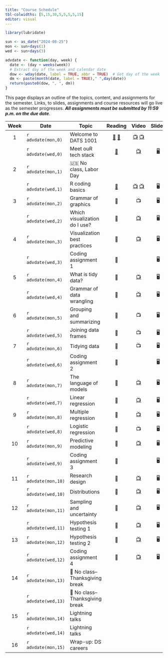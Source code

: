 ```yaml
---
title: "Course Schedule"
tbl-colwidths: [5,15,30,5,5,5,5,15]
editor: visual
---
```


```r
library(lubridate)

sun <- as_date("2024-08-25")
mon <- sun+days(1)
wed <- sun+days(3)

advdate <- function(day, week) {
  date <- (day + weeks(week))
  # Extract day of the week and calendar date
  dow <- wday(date, label = TRUE, abbr = TRUE)  # Get day of the week
  dm <- paste(month(date, label = TRUE)," ",day(date))
  return(paste0(dow, ", ", dm))
}
```

This page displays an outline of the topics, content, and assignments for the semester. Links, to slides, assignments and course resources will go live as the semester progresses. ***All assignments must be submitted by 11:59 p.m. on the due date***.

::: column-screen-inset-right
| Week | Date                | Topic                          |                                                                               Reading                                                                               |                                                  Video                                                   |                   Slides                    | Assignment |        Due Date         |
|:-------:|---------|---------|:-------:|:-------:|:-------:|:-------:|:-------:|
|  1   | `r advdate(mon,0)`  | Welcome to DATS 1001           | [📖](https://rstudio-education.github.io/hopr/starting.html "hopwr, Appendix A and B") [📖](https://quarto.org/docs/get-started/hello/rstudio.html "Hello, Quarto") |                  [📺](https://youtu.be/eimM6pNkYjE) [📺](https://youtu.be/6QN9ZYURDFg)                   |                                             |            |                         |
|      | `r advdate(wed,0)`  | Meet ouR tech stack            |                                                [📖](https://www.markdownguide.org/getting-started/ "Markdown Guide")                                                |                            [📺](https://www.youtube.com/watch?v=bTVIMt3XllM)                             | [🖥️](slides/week-1.2.qmd "Week 1.2 slides") |            |                         |
|  2   | `r advdate(mon,1)`  | 🇺🇸 No class, Labor Day         |                                                                                                                                                                     |                                                                                                          |                                             |            |                         |
|      | `r advdate(wed,1)`  | R coding basics                |                                                     [📖](https://rstudio-education.github.io/hopr/basics.html)                                                      | [📺](https://www.youtube.com/watch?v=hvFBDmT4bdY) [📺](https://youtu.be/9f2g7RN5N0I?si=WMsaGlhFC7Fx-ZNy) |                     🖥️                      |            |                         |
|  3   | `r advdate(mon,2)`  | Grammar of graphics            |                                                                                 📖                                                                                  |                                                    📺                                                    |                     🖥️                      |            |                         |
|      | `r advdate(wed,2)`  | Which visualization do I use?  |                                                                                 📖                                                                                  |                            [📺](https://www.youtube.com/watch?v=y7ESq_O3Odw)                             |                     🖥️                      |            |                         |
|  4   | `r advdate(mon,3)`  | Visualization best practices   |                                                                                 📖                                                                                  |                            [📺](https://www.youtube.com/watch?v=y7ESq_O3Odw)                             |                     🖥️                      |            |                         |
|      | `r advdate(wed,3)`  | Coding assignment 1            |                                                                                 📖                                                                                  |                                                                                                          |                     🖥️                      |     🧮     |   `r advdate(sun,4)`    |
|  5   | `r advdate(mon,4)`  | What is tidy data?             |                                                                                 📖                                                                                  |                            [📺](https://www.youtube.com/watch?v=y7ESq_O3Odw)                             |                     🖥️                      |            |                         |
|      | `r advdate(wed,4)`  | Grammar of data wrangling      |                                                                                 📖                                                                                  |                            [📺](https://www.youtube.com/watch?v=y7ESq_O3Odw)                             |                     🖥️                      |            |                         |
|  6   | `r advdate(mon,5)`  | Grouping and summarizing       |                                                                                 📖                                                                                  |                                                    📺                                                    |                     🖥️                      |            |                         |
|      | `r advdate(wed,5)`  | Joining data frames            |                                                                                 📖                                                                                  |                                                    📺                                                    |                     🖥️                      |            |                         |
|  7   | `r advdate(mon,6)`  | Tidying data                   |                                                                                 📖                                                                                  |                                                    📺                                                    |                     🖥️                      |            |                         |
|      | `r advdate(wed,6)`  | Coding assignment 2            |                                                                                 📖                                                                                  |                                                                                                          |                     🖥️                      |     🧮     |   `r advdate(sun,7)`    |
|  8   | `r advdate(mon,7)`  | The language of models         |                                                                                 📖                                                                                  |                            [📺](https://www.youtube.com/watch?v=y7ESq_O3Odw)                             |                     🖥️                      |            |                         |
|      | `r advdate(wed,7)`  | Linear regression              |                                                                                 📖                                                                                  |                            [📺](https://www.youtube.com/watch?v=y7ESq_O3Odw)                             |                     🖥️                      |     ✍️     |   `r advdate(sun,8)`    |
|  9   | `r advdate(mon,8)`  | Multiple regression            |                                                                                 📖                                                                                  |                            [📺](https://www.youtube.com/watch?v=y7ESq_O3Odw)                             |                     🖥️                      |            |                         |
|      | `r advdate(wed,8)`  | Logistic regression            |                                                                                 📖                                                                                  |                                                    📺                                                    |                     🖥️                      |            |                         |
|  10  | `r advdate(mon,9)`  | Predictive modeling            |                                                                                 📖                                                                                  |                            [📺](https://www.youtube.com/watch?v=y7ESq_O3Odw)                             |                     🖥️                      |            |                         |
|      | `r advdate(wed,9)`  | Coding assignment 3            |                                                                                 📖                                                                                  |                                                                                                          |                     🖥️                      |     🧮     |   `r advdate(sun,10)`   |
|  11  | `r advdate(mon,10)` | Research design                |                                                                                 📖                                                                                  |                            [📺](https://www.youtube.com/watch?v=y7ESq_O3Odw)                             |                     🖥️                      |            |                         |
|      | `r advdate(wed,10)` | Distributions                  |                                                                                 📖                                                                                  |                            [📺](https://www.youtube.com/watch?v=y7ESq_O3Odw)                             |                     🖥️                      |     ✍️     |   `r advdate(sun,11)`   |
|  12  | `r advdate(mon,11)` | Sampling and uncertainty       |                                                                                 📖                                                                                  |                            [📺](https://www.youtube.com/watch?v=y7ESq_O3Odw)                             |                     🖥️                      |            |                         |
|      | `r advdate(wed,11)` | Hypothesis testing 1           |                                                                                 📖                                                                                  |                            [📺](https://www.youtube.com/watch?v=y7ESq_O3Odw)                             |                     🖥️                      |            |                         |
|  13  | `r advdate(mon,12)` | Hypothesis testing 2           |                                                                                 📖                                                                                  |                            [📺](https://www.youtube.com/watch?v=y7ESq_O3Odw)                             |                     🖥️                      |            |                         |
|      | `r advdate(wed,12)` | Coding assignment 4            |                                                                                 📖                                                                                  |                            [📺](https://www.youtube.com/watch?v=y7ESq_O3Odw)                             |                     🖥️                      |     🧮     |   `r advdate(sun,13)`   |
|  14  | `r advdate(mon,13)` | 🦃 No class–Thanksgiving break |                                                                                                                                                                     |                                                                                                          |                                             |            |                         |
|      | `r advdate(wed,13)` | 🦃 No class–Thanksgiving break |                                                                                                                                                                     |                                                                                                          |                                             |            |                         |
|  15  | `r advdate(mon,14)` | Lightning talks                |                                                                                                                                                                     |                                                                                                          |                                             |            |                         |
|      | `r advdate(wed,14)` | Lightning talks                |                                                                                                                                                                     |                                                                                                          |                                             |            |                         |
|  16  | `r advdate(mon,15)` | Wrap-up: DS careers            |                                                                                                                                                                     |                                                                                                          |                                             |     ✍️     | Date of scheduled final |
:::
